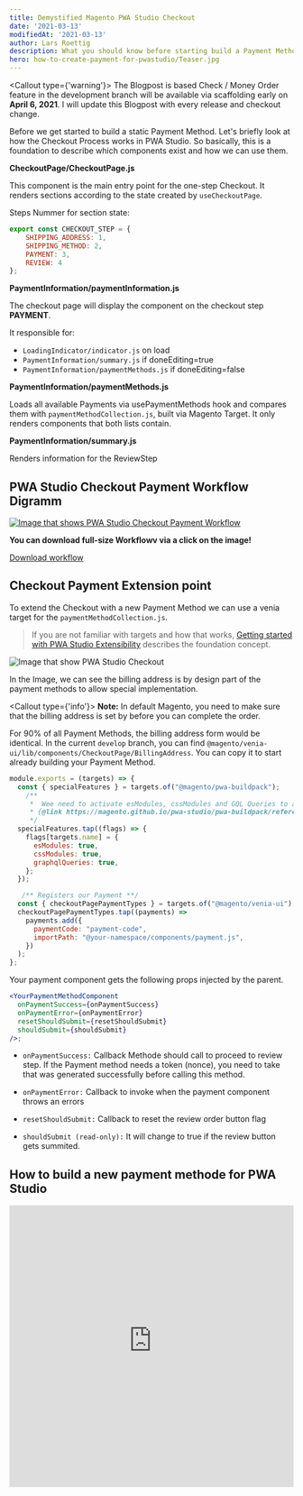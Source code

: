 ```yaml
---
title: Demystified Magento PWA Studio Checkout
date: '2021-03-13'
modifiedAt: '2021-03-13'
author: Lars Roettig
description: What you should know before starting build a Payment Method for PWA Studio.
hero: how-to-create-payment-for-pwastudio/Teaser.jpg
---
```



<Callout type={'warning'}>
The Blogpost is based Check / Money Order feature in the development branch will be available via scaffolding early on <b>April 6, 2021</b>.
I will update this Blogpost with every release and checkout change.
</Callout>

Before we get started to build a static Payment Method.
Let's briefly look at how the Checkout Process works in PWA Studio.
So basically, this is a foundation to describe which components exist and how we can use them.


**CheckoutPage/CheckoutPage.js**

This component is the main entry point for the one-step Checkout.
It renders sections according to the state created by `useCheckoutPage`.

Steps Nummer for section state:
```js:title=peregrine/lib/talons/CheckoutPage/useCheckoutPage.js
export const CHECKOUT_STEP = {
    SHIPPING_ADDRESS: 1,
    SHIPPING_METHOD: 2,
    PAYMENT: 3,
    REVIEW: 4
};
```


**PaymentInformation/paymentInformation.js**

The checkout page will display the component on the checkout step **PAYMENT**.

It  responsible for:
* `LoadingIndicator/indicator.js` on load
* `PaymentInformation/summary.js` if doneEditing=true
* `PaymentInformation/paymentMethods.js` if doneEditing=false

**PaymentInformation/paymentMethods.js**

Loads all available Payments via usePaymentMethods hook and compares them with `paymentMethodCollection.js`,
built via Magento Target. It only renders components that both lists contain.


**PaymentInformation/summary.js**

Renders information for the ReviewStep


## PWA Studio Checkout Payment Workflow Digramm

<div class="flex p-6">
  <div class="flex-none w-80 relative">
<a href="https://larsroettig.dev/downloads/PWAStudio_PaymentFlow.jpg">
<Image
  src="how-to-create-payment-for-pwastudio/PWAStudio_PaymentFlow.jpg"
  alt="Image that shows PWA Studio Checkout Payment Workflow"
  responsive={false}
/>
</a>
</div>
 <div class="flex flex-wrap bg-yellow-50 p-10">
     <div>
     <p><b>You can download full-size Workflowv via a click on the image!</b></p>
     <p><a href="https://larsroettig.dev/downloads/PWAStudio_PaymentFlow.jpg">Download workflow</a></p>
     </div>
  </div>
</div>


## Checkout Payment Extension point

To extend the Checkout with a new Payment Method we can use a venia target for the `paymentMethodCollection.js`.

> If you are not familiar with targets and how that works,
[Getting started with PWA Studio Extensibility](https://larsroettig.dev/getting-started-with-pwa-studio-extensibility) describes the foundation concept.


<Image
  src="how-to-create-payment-for-pwastudio/Extend_PaymentMethods.jpg"
  alt="Image that show PWA Studio Checkout"
/>

In the Image, we can see the billing address is by design part of the
payment methods to allow special implementation.

<Callout type={'info'}>
<b>Note:</b> In default Magento, you need to make sure that the billing address
is set by before you can complete the order.
</Callout>

For 90% of all Payment Methods, the billing address form would be identical. In the current  `develop` branch, you can find  `@magento/venia-ui/lib/components/CheckoutPage/BillingAddress`. You can copy it to start already building your Payment Method.



```js:title=intercept.js
module.exports = (targets) => {
  const { specialFeatures } = targets.of("@magento/pwa-buildpack");
    /**
     *  Wee need to activate esModules, cssModules and GQL Queries to allow build pack to load our extension
     * {@link https://magento.github.io/pwa-studio/pwa-buildpack/reference/configure-webpack/#special-flags}.
     */
  specialFeatures.tap((flags) => {
    flags[targets.name] = {
      esModules: true,
      cssModules: true,
      graphqlQueries: true,
    };
  });

   /** Registers our Payment **/
  const { checkoutPagePaymentTypes } = targets.of("@magento/venia-ui");
  checkoutPagePaymentTypes.tap((payments) =>
    payments.add({
      paymentCode: "payment-code",
      importPath: "@your-namespace/components/payment.js",
    })
  );
};
```

Your payment component gets the following props injected by the parent.

```jsx
<YourPaymentMethodComponent
  onPaymentSuccess={onPaymentSuccess}
  onPaymentError={onPaymentError}
  resetShouldSubmit={resetShouldSubmit}
  shouldSubmit={shouldSubmit}
/>;
```

* `onPaymentSuccess:`
Callback Methode should call to proceed to review step.
If the Payment method needs a token (nonce), you need to take that
was generated successfully before calling this method.

* `onPaymentError:`
Callback to invoke when the payment component throws an errors

* `resetShouldSubmit:`
Callback to reset the review order button flag

* `shouldSubmit (read-only):`
It will change to true if the review button gets summited.


## How to build a new payment methode for PWA Studio

<iframe
  width="100%"
  height="500"
  src="https://www.youtube-nocookie.com/embed/BK5Ogoh3kEU"
  frameborder="0"
  allow="autoplay; encrypted-media"
  allowfullscreen
></iframe>
